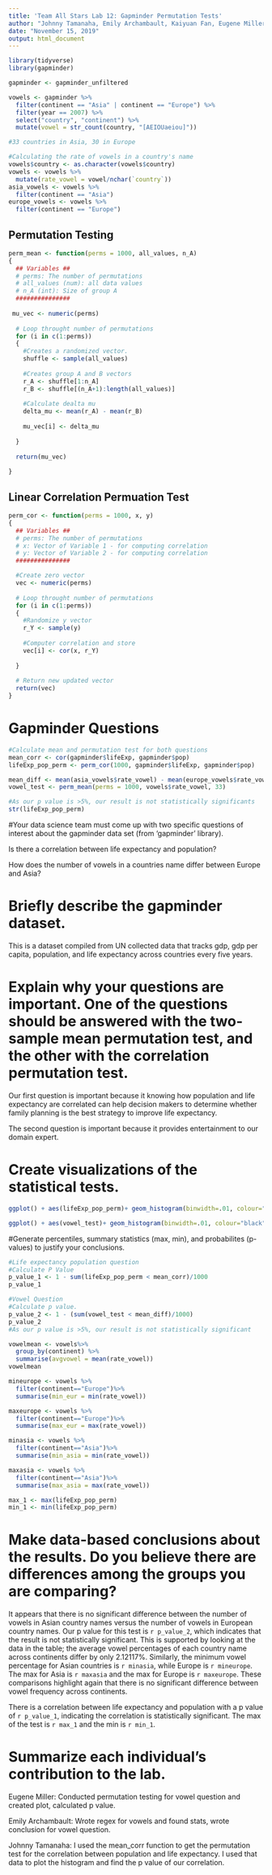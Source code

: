 ```yaml
---
title: 'Team All Stars Lab 12: Gapminder Permutation Tests'
author: "Johnny Tamanaha, Emily Archambault, Kaiyuan Fan, Eugene Miller, Jingzhi Zhang"
date: "November 15, 2019"
output: html_document
---
```

```r
library(tidyverse)
library(gapminder)

gapminder <- gapminder_unfiltered

```
```r

vowels <- gapminder %>%
  filter(continent == "Asia" | continent == "Europe") %>%
  filter(year == 2007) %>%
  select("country", "continent") %>%
  mutate(vowel = str_count(country, "[AEIOUaeiou]"))

#33 countries in Asia, 30 in Europe

#Calculating the rate of vowels in a country's name
vowels$country <- as.character(vowels$country)
vowels <- vowels %>%
  mutate(rate_vowel = vowel/nchar(`country`))
asia_vowels <- vowels %>%
  filter(continent == "Asia")
europe_vowels <- vowels %>%
  filter(continent == "Europe")
```

## Permutation Testing
```r

perm_mean <- function(perms = 1000, all_values, n_A)
{
  ## Variables ##
  # perms: The number of permutations 
  # all_values (num): all data values
  # n_A (int): Size of group A
  ###############
  
 mu_vec <- numeric(perms)
  
  # Loop throught number of permutations
  for (i in c(1:perms))
  {
    #Creates a randomized vector.
    shuffle <- sample(all_values)
    
    #Creates group A and B vectors
    r_A <- shuffle[1:n_A]
    r_B <- shuffle[(n_A+1):length(all_values)]
    
    #Calculate dealta mu
    delta_mu <- mean(r_A) - mean(r_B)
    
    mu_vec[i] <- delta_mu
    
  }
  
  return(mu_vec)
  
}
```

## Linear Correlation Permuation Test

```r

perm_cor <- function(perms = 1000, x, y)
{
  ## Variables ##
  # perms: The number of permutations 
  # x: Vector of Variable 1 - for computing correlation
  # y: Vector of Variable 2 - for computing correlation
  ###############

  #Create zero vector
  vec <- numeric(perms)
  
  # Loop throught number of permutations
  for (i in c(1:perms))
  {
    #Randomize y vector
    r_Y <- sample(y)
    
    #Computer correlation and store
    vec[i] <- cor(x, r_Y)
    
  }
  
  # Return new updated vector
  return(vec)
}
```

# Gapminder Questions

```r
#Calculate mean and permutation test for both questions
mean_corr <- cor(gapminder$lifeExp, gapminder$pop)
lifeExp_pop_perm <- perm_cor(1000, gapminder$lifeExp, gapminder$pop)

mean_diff <- mean(asia_vowels$rate_vowel) - mean(europe_vowels$rate_vowel)
vowel_test <- perm_mean(perms = 1000, vowels$rate_vowel, 33)

#As our p value is >5%, our result is not statistically significants
str(lifeExp_pop_perm)
```

#Your data science team must come up with two specific questions of interest about the gapminder data set (from 'gapminder' library). 

Is there a correlation between life expectancy and population?

How does the number of vowels in a countries name differ between Europe and Asia?


# Briefly describe the gapminder dataset.

This is a dataset compiled from UN collected data that tracks gdp, gdp per capita, population, and life expectancy across countries every five years. 

# Explain why your questions are important. One of the questions should be answered with the two-sample mean permutation test, and the other with the correlation permutation test.

Our first question is important because it knowing how population and life expectancy are correlated can help decision makers to determine whether family planning is the best strategy to improve life expectancy. 

The second question is important because it provides entertainment to our domain expert.

# Create visualizations of the statistical tests.

```r
ggplot() + aes(lifeExp_pop_perm)+ geom_histogram(binwidth=.01, colour="black", fill="white") + geom_vline(mapping =aes(xintercept=mean_corr))
```

```r
ggplot() + aes(vowel_test)+ geom_histogram(binwidth=.01, colour="black", fill="white") + geom_vline(mapping =aes(xintercept=mean_diff))
```


#Generate percentiles, summary statistics (max, min), and probabilites (p-values) to justify your conclusions.

```r
#Life expectancy population question
#Calculate P Value
p_value_1 <- 1 - sum(lifeExp_pop_perm < mean_corr)/1000
p_value_1

#Vowel Question
#Calculate p value.
p_value_2 <- 1 - (sum(vowel_test < mean_diff)/1000)
p_value_2
#As our p value is >5%, our result is not statistically significant

```
```r
vowelmean <- vowels%>%
  group_by(continent) %>%
  summarise(avgvowel = mean(rate_vowel))
vowelmean

mineurope <- vowels %>%
  filter(continent=="Europe")%>%
  summarise(min_eur = min(rate_vowel))

maxeurope <- vowels %>%
  filter(continent=="Europe")%>%
  summarise(max_eur = max(rate_vowel))

minasia <- vowels %>%
  filter(continent=="Asia")%>%
  summarise(min_asia = min(rate_vowel))

maxasia <- vowels %>%
  filter(continent=="Asia")%>%
  summarise(max_asia = max(rate_vowel))

max_1 <- max(lifeExp_pop_perm)
min_1 <- min(lifeExp_pop_perm)
```

# Make data-based conclusions about the results. Do you believe there are differences among the groups you are comparing? 

It appears that there is no significant difference between the number of vowels in Asian country names versus the number of vowels in European country names. Our p value for this test is `r p_value_2`, which indicates that the result is not statistically significant. This is supported by looking at the data in the table; the average vowel percentages of each country name across continents differ by only 2.12117%. Similarly, the minimum vowel percentage for Asian countries is `r minasia`, while Europe is `r mineurope`. The max for Asia is `r maxasia` and the max for Europe is `r maxeurope`. These comparisons highlight again that there is no significant difference between vowel frequency across continents.

There is a correlation between life expectancy and population with a p value of `r p_value_1`, indicating the correlation is statistically significant. The max of the test is `r max_1` and the min is `r min_1`.

# Summarize each individual's contribution to the lab.

Eugene Miller: Conducted permutation testing for vowel question and created plot, calculated p value. 

Emily Archambault: Wrote regex for vowels and found stats, wrote conclusion for vowel question.

Johnny Tamanaha: I used the mean_corr function to get the permutation test for the correlation between population and life expectancy. I used that data to plot the histogram and find the p value of our correlation. 

